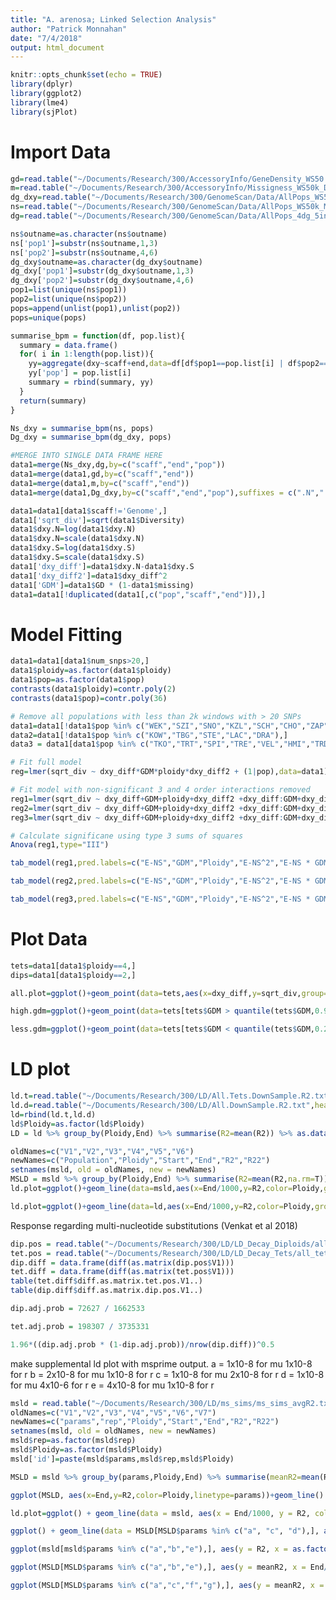```yaml
---
title: "A. arenosa; Linked Selection Analysis"
author: "Patrick Monnahan"
date: "7/4/2018"
output: html_document
---
```


```r
knitr::opts_chunk$set(echo = TRUE)
library(dplyr)
library(ggplot2)
library(lme4)
library(sjPlot)
```

# Import Data
```r
gd=read.table("~/Documents/Research/300/AccessoryInfo/GeneDensity_WS50.0k.txt",head=T)
m=read.table("~/Documents/Research/300/AccessoryInfo/Missigness_WS50k_DP8.txt",head=T)
dg_dxy=read.table("~/Documents/Research/300/GenomeScan/Data/AllPops_WS50k_MS1_4dg_BPM_NewDxy_noGenome.txt",head=T)
ns=read.table("~/Documents/Research/300/GenomeScan/Data/AllPops_WS50k_MS1_NSyn_BPM_NewDxy_noGenome.txt",head=T)
dg=read.table("~/Documents/Research/300/GenomeScan/Data/AllPops_4dg_5ind_WS50.0k_MS1_WPM_New.txt",head=T)
```


```r
ns$outname=as.character(ns$outname)
ns['pop1']=substr(ns$outname,1,3)
ns['pop2']=substr(ns$outname,4,6)
dg_dxy$outname=as.character(dg_dxy$outname)
dg_dxy['pop1']=substr(dg_dxy$outname,1,3)
dg_dxy['pop2']=substr(dg_dxy$outname,4,6)
pop1=list(unique(ns$pop1))
pop2=list(unique(ns$pop2))
pops=append(unlist(pop1),unlist(pop2))
pops=unique(pops)

summarise_bpm = function(df, pop.list){
  summary = data.frame()
  for( i in 1:length(pop.list)){
    yy=aggregate(dxy~scaff+end,data=df[df$pop1==pop.list[i] | df$pop2==pop.list[i],],mean)
    yy['pop'] = pop.list[i]
    summary = rbind(summary, yy)
  }
  return(summary)
}

Ns_dxy = summarise_bpm(ns, pops)
Dg_dxy = summarise_bpm(dg_dxy, pops)

#MERGE INTO SINGLE DATA FRAME HERE
data1=merge(Ns_dxy,dg,by=c("scaff","end","pop"))
data1=merge(data1,gd,by=c("scaff","end"))
data1=merge(data1,m,by=c("scaff","end"))
data1=merge(data1,Dg_dxy,by=c("scaff","end","pop"),suffixes = c(".N",".S"))

data1=data1[data1$scaff!='Genome',]
data1['sqrt_div']=sqrt(data1$Diversity)
data1$dxy.N=log(data1$dxy.N)
data1$dxy.N=scale(data1$dxy.N)
data1$dxy.S=log(data1$dxy.S)
data1$dxy.S=scale(data1$dxy.S)
data1['dxy_diff']=data1$dxy.N-data1$dxy.S
data1['dxy_diff2']=data1$dxy_diff^2
data1['GDM']=data1$GD * (1-data1$missing)
data1=data1[!duplicated(data1[,c("pop","scaff","end")]),]
```

# Model Fitting
```r

data1=data1[data1$num_snps>20,]
data1$ploidy=as.factor(data1$ploidy)
data1$pop=as.factor(data1$pop)
contrasts(data1$ploidy)=contr.poly(2)
contrasts(data1$pop)=contr.poly(36) 

# Remove all populations with less than 2k windows with > 20 SNPs
data1=data1[!data1$pop %in% c("WEK","SZI","SNO","KZL","SCH","CHO","ZAP","TZI","RZA"),]
data2=data1[!data1$pop %in% c("KOW","TBG","STE","LAC","DRA"),]
data3 = data1[data1$pop %in% c("TKO","TRT","SPI","TRE","VEL","HMI","TRD"),]

# Fit full model
reg=lmer(sqrt_div ~ dxy_diff*GDM*ploidy*dxy_diff2 + (1|pop),data=data1)

# Fit model with non-significant 3 and 4 order interactions removed
reg1=lmer(sqrt_div ~ dxy_diff+GDM+ploidy+dxy_diff2 +dxy_diff:GDM+dxy_diff:ploidy+GDM:ploidy+dxy_diff:dxy_diff2+GDM:dxy_diff2+ploidy:dxy_diff2+dxy_diff:GDM:ploidy+(1|pop),data=data1)
reg2=lmer(sqrt_div ~ dxy_diff+GDM+ploidy+dxy_diff2 +dxy_diff:GDM+dxy_diff:ploidy+GDM:ploidy+dxy_diff:dxy_diff2+GDM:dxy_diff2+ploidy:dxy_diff2+dxy_diff:GDM:ploidy+(1|pop),data=data2)
reg3=lmer(sqrt_div ~ dxy_diff+GDM+ploidy+dxy_diff2 +dxy_diff:GDM+dxy_diff:ploidy+GDM:ploidy+dxy_diff:dxy_diff2+GDM:dxy_diff2+ploidy:dxy_diff2+dxy_diff:GDM:ploidy+(1|pop),data=data3)

# Calculate significane using type 3 sums of squares
Anova(reg1,type="III")

tab_model(reg1,pred.labels=c("E-NS","GDM","Ploidy","E-NS^2","E-NS * GDM","E-NS * Ploidy","GDM * Ploidy","E-NS * E-NS^2","GDM * E-NS^2", "Ploidy * E-NS^2", "E-NS * Ploidy * GDM"), show.intercept = F, dv.labels = "sqrt[4dg-Diversity]", show.ci = F, show.icc=F, show.re.var = F)

tab_model(reg2,pred.labels=c("E-NS","GDM","Ploidy","E-NS^2","E-NS * GDM","E-NS * Ploidy","GDM * Ploidy","E-NS * E-NS^2","GDM * E-NS^2", "Ploidy * E-NS^2", "E-NS * Ploidy * GDM"), show.intercept = F, dv.labels = "sqrt[4dg-Diversity]", show.ci = F, show.icc=F, show.re.var = F)

tab_model(reg3,pred.labels=c("E-NS","GDM","Ploidy","E-NS^2","E-NS * GDM","E-NS * Ploidy","GDM * Ploidy","E-NS * E-NS^2","GDM * E-NS^2", "Ploidy * E-NS^2", "E-NS * Ploidy * GDM"), show.intercept = F, dv.labels = "sqrt[4dg-Diversity]", show.ci = F, show.icc=F, show.re.var = F)
```

# Plot Data
```r

tets=data1[data1$ploidy==4,]
dips=data1[data1$ploidy==2,]

all.plot=ggplot()+geom_point(data=tets,aes(x=dxy_diff,y=sqrt_div,group=pop,color="blue",size=GDM),alpha=0.2)+geom_point(data=dips,aes(x=dxy_diff,y=sqrt_div,group=pop,color="red",size=GDM),alpha=0.2)+geom_smooth(data=tets,aes(x=dxy_diff,y=sqrt_div),method="lm",formula=y ~ x + I(x^2),color="black",se=F)+geom_smooth(data=dips,aes(x=dxy_diff,y=sqrt_div),method="lm",formula=y ~ x + I(x^2),linetype="dashed",color="black",se=F)+ylab("4dg Diversity")+scale_colour_manual(guide=FALSE,name = 'Ploidy',values =c('red'='red','blue'='blue'), labels = c('2','4'))+xlab("Dxy.N - Dxy.S")+scale_size_continuous(guide=FALSE)+theme_bw()+theme(axis.title.x=element_text(size=16),axis.title.y=element_text(size=16),axis.text.x=element_text(size=14),axis.text.y=element_text(size=14),plot.title=element_text(size=16),legend.justification=c(0.9,0.9),legend.position=c(0.9,0.9),legend.title=element_text(size=16),legend.text=element_text(size=14))

high.gdm=ggplot()+geom_point(data=tets[tets$GDM > quantile(tets$GDM,0.9),],aes(x=dxy_diff,y=sqrt_div,group=pop,color="blue"),alpha=0.2)+geom_point(data=dips[dips$GDM > quantile(tets$GDM,0.9),],aes(x=dxy_diff,y=sqrt_div,group=pop,color="red"),alpha=0.2)+geom_smooth(data=tets[tets$GDM > quantile(tets$GDM,0.9),],aes(x=dxy_diff,y=sqrt_div),method="lm",color="black",se=F)+geom_smooth(data=dips[dips$GDM > quantile(tets$GDM,0.9),],aes(x=dxy_diff,y=sqrt_div),method="lm",linetype="dashed",color="black",se=F)+ylab("4dg Diversity")+scale_colour_manual(guide=FALSE,name = 'Ploidy',values =c('red'='red','blue'='blue'), labels = c('2','4'))+xlab("Dxy.N - Dxy.S")+theme_bw()+theme(axis.title.x=element_text(size=16),axis.title.y=element_text(size=16),axis.text.x=element_text(size=14),axis.text.y=element_text(size=14),plot.title=element_text(size=16),legend.justification=c(0.9,0.9),legend.position=c(0.9,0.9),legend.title=element_text(size=16),legend.text=element_text(size=14))

less.gdm=ggplot()+geom_point(data=tets[tets$GDM < quantile(tets$GDM,0.2),],aes(x=dxy_diff,y=sqrt_div,group=pop,color="blue"),alpha=0.2)+geom_point(data=dips[dips$GDM < quantile(tets$GDM,0.2),],aes(x=dxy_diff,y=sqrt_div,group=pop,color="red"),alpha=0.2)+geom_smooth(data=tets[tets$GDM < quantile(tets$GDM,0.2),],aes(x=dxy_diff,y=sqrt_div),method="lm",color="black",se=F)+geom_smooth(data=dips[dips$GDM < quantile(tets$GDM,0.2),],aes(x=dxy_diff,y=sqrt_div),method="lm",linetype="dashed",color="black",se=F)+ylab("4dg Diversity")+scale_colour_manual(guide=FALSE,name = 'Ploidy',values =c('red'='red','blue'='blue'), labels = c('2','4'))+xlab("Dxy.N - Dxy.S")+theme_bw()+theme(axis.title.x=element_text(size=16),axis.title.y=element_text(size=16),axis.text.x=element_text(size=14),axis.text.y=element_text(size=14),plot.title=element_text(size=16),legend.justification=c(0.9,0.9),legend.position=c(0.9,0.9),legend.title=element_text(size=16),legend.text=element_text(size=14))
```

# LD plot
```r
ld.t=read.table("~/Documents/Research/300/LD/All.Tets.DownSample.R2.txt",head=T)
ld.d=read.table("~/Documents/Research/300/LD/All.DownSample.R2.txt",head=T)
ld=rbind(ld.t,ld.d)
ld$Ploidy=as.factor(ld$Ploidy)
LD = ld %>% group_by(Ploidy,End) %>% summarise(R2=mean(R2)) %>% as.data.frame()

oldNames=c("V1","V2","V3","V4","V5","V6")
newNames=c("Population","Ploidy","Start","End","R2","R22")
setnames(msld, old = oldNames, new = newNames)
MSLD = msld %>% group_by(Ploidy,End) %>% summarise(R2=mean(R2,na.rm=T)) %>% as.data.frame()
ld.plot=ggplot()+geom_line(data=msld,aes(x=End/1000,y=R2,color=Ploidy,group=Population),alpha=0.05)+geom_line(data=MSLD,aes(x=End/1000,y=R2,linetype=Ploidy),size=1.25,color="black")+scale_x_log10()+scale_color_manual(values=c("red","blue"),guide=FALSE) + scale_linetype_manual(guide=FALSE,values=c("dashed","solid"))+ylab("Average Squared Genotypic Correlation")+xlab("Distance (kb)") + theme_bw() + theme(axis.title.x=element_text(size=16),axis.title.y=element_text(size=16),axis.text.x=element_text(size=14),axis.text.y=element_text(size=14))

ld.plot=ggplot()+geom_line(data=ld,aes(x=End/1000,y=R2,color=Ploidy,group=Population),alpha=0.4)+geom_line(data=LD,aes(x=End/1000,y=R2,linetype=Ploidy),size=1.25,color="black")+scale_x_log10()+scale_color_manual(values=c("red","blue"),guide=FALSE) + scale_linetype_manual(guide=FALSE,values=c("dashed","solid"))+ylab("Average Squared Genotypic Correlation")+xlab("Distance (kb)") + theme_bw() + theme(axis.title.x=element_text(size=16),axis.title.y=element_text(size=16),axis.text.x=element_text(size=14),axis.text.y=element_text(size=14))

```

Response regarding multi-nucleotide substitutions (Venkat et al 2018)
```r
dip.pos = read.table("~/Documents/Research/300/LD/LD_Decay_Diploids/all_dip_positions.txt")
tet.pos = read.table("~/Documents/Research/300/LD/LD_Decay_Tets/all_tet_positions.txt")
dip.diff = data.frame(diff(as.matrix(dip.pos$V1)))
tet.diff = data.frame(diff(as.matrix(tet.pos$V1)))
table(tet.diff$diff.as.matrix.tet.pos.V1..)
table(dip.diff$diff.as.matrix.dip.pos.V1..)

dip.adj.prob = 72627 / 1662533

tet.adj.prob = 198307 / 3735331

1.96*((dip.adj.prob * (1-dip.adj.prob))/nrow(dip.diff))^0.5
```

make supplemental ld plot with msprime output. 
a =  1x10-8 for mu 1x10-8 for r
b = 2x10-8 for mu 1x10-8 for r
c =  1x10-8 for mu 2x10-8 for r
d =  1x10-8 for mu 4x10-6 for r
e =  4x10-8 for mu 1x10-8 for r
```r
msld = read.table("~/Documents/Research/300/LD/ms_sims/ms_sims_avgR2.txt")
oldNames=c("V1","V2","V3","V4","V5","V6","V7")
newNames=c("params","rep","Ploidy","Start","End","R2","R22")
setnames(msld, old = oldNames, new = newNames)
msld$rep=as.factor(msld$rep)
msld$Ploidy=as.factor(msld$Ploidy)
msld['id']=paste(msld$params,msld$rep,msld$Ploidy)

MSLD = msld %>% group_by(params,Ploidy,End) %>% summarise(meanR2=mean(R2,na.rm=T), maxR2=quantile(R2,0.75), minR2=quantile(R2,0.25)) %>% as.data.frame()

ggplot(MSLD, aes(x=End,y=R2,color=Ploidy,linetype=params))+geom_line()

ld.plot=ggplot() + geom_line(data = msld, aes(x = End/1000, y = R2, color = Ploidy, group = Population), alpha = 0.05) + geom_line(data = MSLD, aes(x = End/1000, y = R2, linetype = Ploidy), size = 1.25, color = "black") + scale_x_log10() + scale_color_manual(values = c("red", "blue"), guide=FALSE) + scale_linetype_manual(guide = FALSE, values = c("dashed", "solid")) + ylab("Average Squared Genotypic Correlation") + xlab("Distance (kb)") + theme_bw() + theme(axis.title.x = element_text(size=16), axis.title.y = element_text(size=16), axis.text.x = element_text(size=14), axis.text.y = element_text(size=14))

ggplot() + geom_line(data = MSLD[MSLD$params %in% c("a", "c", "d"),], aes(x=End/1000, y=minR2,color = Ploidy, linetype=params)) + geom_line(data = MSLD[MSLD$params %in% c("a", "c", "d"),], aes(x = End/1000, y = maxR2, color = Ploidy, linetype = params)) + scale_x_log10() + scale_color_manual(values = c("red", "blue")) + scale_linetype_discrete(name = "Recomb. rate", labels = c(expression(paste("1 x 10"^"-8")), expression(paste("2 x 10"^"-8")), expression(paste("4 x 10"^"-8")))) + xlab("Distance (kb)") + ylab("Avg. Genotypic Correlation") + theme_bw() + theme(axis.title.x = element_text(size=16), axis.title.y = element_text(size=16), axis.text.x = element_text(size=14), axis.text.y = element_text(size=14), legend.title = element_text(size=16), legend.text = element_text(size=14))

ggplot(msld[msld$params %in% c("a","b","e"),], aes(y = R2, x = as.factor(End), fill = params)) + geom_boxplot() 

ggplot(MSLD[MSLD$params %in% c("a","b","e"),], aes(y = meanR2, x = End/1000, color = Ploidy, linetype = params)) + geom_line() + scale_color_manual(values = c("red", "blue")) + scale_linetype_discrete(name = "Mutation rate", labels = c(expression(paste("1 x 10"^"-8")), expression(paste("2 x 10"^"-8")), expression(paste("4 x 10"^"-8")))) + xlab("Distance (kb)") + ylab("Avg. Genotypic Correlation") + scale_x_log10() + theme_bw() + theme(axis.title.x = element_text(size=16), axis.title.y = element_text(size=16), axis.text.x = element_text(size=14), axis.text.y = element_text(size=14), legend.title = element_text(size=16), legend.text = element_text(size=14))

ggplot(MSLD[MSLD$params %in% c("a","c","f","g"),], aes(y = meanR2, x = End/1000, color = Ploidy, shape = params)) + geom_point(position = position_dodge(width = 0.3)) + scale_color_manual(values = c("red", "blue")) + scale_shape_discrete(name = "Parameters", labels = c(expression(paste("r = 1 x 10"^"-8","; Ne = 100k")), expression(paste("r = 2 x 10"^"-8","; Ne = 100k")), expression(paste("r = 1 x 10"^"-8","; Ne = 200k")), expression(paste("r = 2 x 10"^"-8","; Ne = 200k")))) + xlab("Distance (kb)") + ylab("Avg. Genotypic Correlation") + scale_x_log10() + theme_bw() + theme(axis.title.x = element_text(size=16), axis.title.y = element_text(size=16), axis.text.x = element_text(size=14), axis.text.y = element_text(size=14), legend.title = element_text(size=16), legend.text = element_text(size=14))
```


